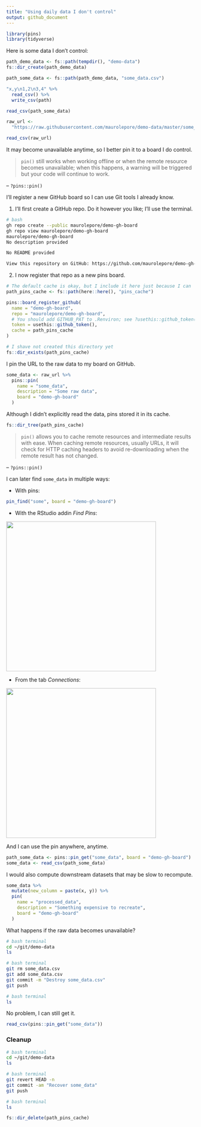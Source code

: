 ```yaml
---
title: "Using daily data I don't control"
output: github_document
---
```


```r
library(pins)
library(tidyverse)
```

Here is some data I don't control:

```r
path_demo_data <- fs::path(tempdir(), "demo-data")
fs::dir_create(path_demo_data)

path_some_data <- fs::path(path_demo_data, "some_data.csv")

"x,y\n1,2\n3,4" %>% 
  read_csv() %>% 
  write_csv(path)

read_csv(path_some_data)
```


```r
raw_url <- 
  "https://raw.githubusercontent.com/maurolepore/demo-data/master/some_data.csv"

read_csv(raw_url)
```

It may become unavailable anytime, so I better pin it to a board I do control.

> `pin()` still works when working offline or when the remote resource becomes unavailable; when this happens, a warning will be triggered but your code will continue to work.

-- `?pins::pin()`

I'll register a new GitHub board so I can use Git tools I already know.

1. I'll first create a GitHub repo. Do it however you like; I'll use the terminal.

```bash
# bash
gh repo create --public maurolepore/demo-gh-board
gh repo view maurolepore/demo-gh-board
maurolepore/demo-gh-board
No description provided

No README provided

View this repository on GitHub: https://github.com/maurolepore/demo-gh-board
```

2. I now register that repo as a new pins board.

```r
# The default cache is okay, but I include it here just because I can
path_pins_cache <- fs::path(here::here(), "pins_cache")

pins::board_register_github(
  name = "demo-gh-board",
  repo = "maurolepore/demo-gh-board",
  # You should add GITHUB_PAT to .Renviron; see ?usethis::github_token()
  token = usethis::github_token(),  
  cache = path_pins_cache
)

# I shave not created this directory yet
fs::dir_exists(path_pins_cache)
```

I pin the URL to the raw data to my board on GitHub.

```r
some_data <- raw_url %>% 
  pins::pin(
    name = "some_data",
    description = "Some raw data",
    board = "demo-gh-board"
  )
```

Although I didn't explicitly read the data, pins stored it in its cache.

```r
fs::dir_tree(path_pins_cache)
```

> `pin()` allows you to cache remote resources and intermediate results with ease. When caching remote resources, usually URLs, it will check for HTTP caching headers to avoid re-downloading when the remote result has not changed.

-- `?pins::pin()`

I can later find `some_data` in multiple ways:

* With pins:

```r
pin_find("some", board = "demo-gh-board")
```

* With the RStudio addin _Find Pins_:

<img src=http://i.imgur.com/v1nSe43.png width=400 />

* From the tab _Connections_:

<img src=http://i.imgur.com/2KU3b7a.png width=400 />

And I can use the pin anywhere, anytime.

```r
path_some_data <- pins::pin_get("some_data", board = "demo-gh-board")
some_data <- read_csv(path_some_data)
```

I would also compute downstream datasets that may be slow to recompute.

```r
some_data %>% 
  mutate(new_column = paste(x, y)) %>% 
  pin(
    name = "processed_data", 
    description = "Something expensive to recreate",
    board = "demo-gh-board"
  )
```

What happens if the raw data becomes unavailable?

```bash
# bash terminal
cd ~/git/demo-data
ls
```

```bash
# bash terminal
git rm some_data.csv
git add some_data.csv
git commit -m "Destroy some_data.csv"
git push
```

```bash
# bash terminal
ls
```

No problem, I can still get it.

```r
read_csv(pins::pin_get("some_data"))
```

### Cleanup

```bash
# bash terminal
cd ~/git/demo-data
ls
```

```bash
# bash terminal
git revert HEAD -n
git commit -am "Recover some_data"
git push
```

```bash
# bash terminal
ls
```

```r
fs::dir_delete(path_pins_cache)
```
